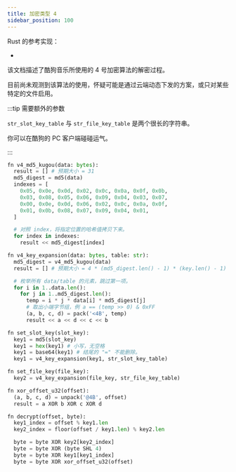 ```yaml
---
title: 加密类型 4
sidebar_position: 100
---
```



Rust 的参考实现：

- <CodeRef at="1dcb48a" file="src/kugou/kgm_crypto_type4.rs" />

该文档描述了酷狗音乐所使用的 4 号加密算法的解密过程。

目前尚未观测到该算法的使用，怀疑可能是通过云端动态下发的方案，或只对某些特定的文件启用。

:::tip 需要额外的参数

`str_slot_key_table` 与 `str_file_key_table` 是两个很长的字符串。

你可以在酷狗的 PC 客户端碰碰运气。

:::

```py title="伪代码"
fn v4_md5_kugou(data: bytes):
  result = [] # 预期大小 = 31
  md5_digest = md5(data)
  indexes = [
    0x05, 0x0e, 0x0d, 0x02, 0x0c, 0x0a, 0x0f, 0x0b,
    0x03, 0x08, 0x05, 0x06, 0x09, 0x04, 0x03, 0x07,
    0x00, 0x0e, 0x0d, 0x06, 0x02, 0x0c, 0x0a, 0x0f,
    0x01, 0x0b, 0x08, 0x07, 0x09, 0x04, 0x01,
  ]

  # 对照 index，将指定位置的哈希值拷贝下来。
  for index in indexes:
    result << md5_digest[index]

fn v4_key_expansion(data: bytes, table: str):
  md5_digest = v4_md5_kugou(data)
  result = [] # 预期大小 = 4 * (md5_digest.len() - 1) * (key.len() - 1)

  # 枚举所有 data/table 的元素，跳过第一项。
  for i in 1..data.len():
    for j in 1..md5_digest.len():
      temp = i * j * data[i] * md5_digest[j]
      # 取出小端字节组，例 a == (temp >> 0) & 0xFF
      (a, b, c, d) = pack('<4B', temp)
      result << a << d << c << b

fn set_slot_key(slot_key):
  key1 = md5(slot_key)
  key1 = hex(key1) # 小写，无空格
  key1 = base64(key1) # 结尾的 "=" 不能删除。
  key1 = v4_key_expansion(key1, str_slot_key_table)

fn set_file_key(file_key):
  key2 = v4_key_expansion(file_key, str_file_key_table)

fn xor_offset_u32(offset):
  (a, b, c, d) = unpack('@4B', offset)
  result = a XOR b XOR c XOR d

fn decrypt(offset, byte):
  key1_index = offset % key1.len
  key2_index = floor(offset / key1.len) % key2.len

  byte = byte XOR key2[key2_index]
  byte = byte XOR (byte SHL 4)
  byte = byte XOR key1[key1_index]
  byte = byte XOR xor_offset_u32(offset)
```
